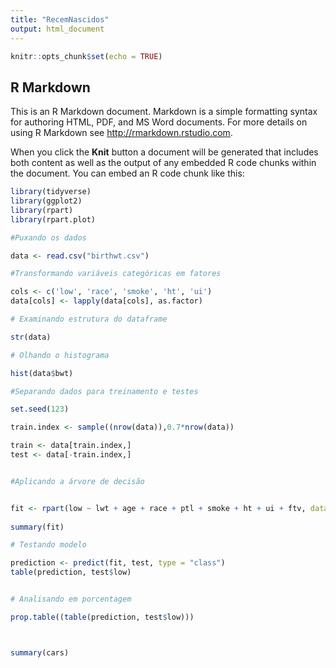 ```yaml
---
title: "RecemNascidos"
output: html_document
---
```


```r
knitr::opts_chunk$set(echo = TRUE)
```

## R Markdown

This is an R Markdown document. Markdown is a simple formatting syntax for authoring HTML, PDF, and MS Word documents. For more details on using R Markdown see <http://rmarkdown.rstudio.com>.

When you click the **Knit** button a document will be generated that includes both content as well as the output of any embedded R code chunks within the document. You can embed an R code chunk like this:

```r
library(tidyverse)
library(ggplot2)
library(rpart)
library(rpart.plot)

#Puxando os dados

data <- read.csv("birthwt.csv")

#Transformando variáveis categóricas em fatores

cols <- c('low', 'race', 'smoke', 'ht', 'ui')
data[cols] <- lapply(data[cols], as.factor)

# Examinando estrutura do dataframe

str(data)

# Olhando o histograma

hist(data$bwt)

#Separando dados para treinamento e testes

set.seed(123)

train.index <- sample((nrow(data)),0.7*nrow(data))

train <- data[train.index,]
test <- data[-train.index,]


#Aplicando a árvore de decisão


fit <- rpart(low ~ lwt + age + race + ptl + smoke + ht + ui + ftv, data = train, method = "class");
  
summary(fit)

# Testando modelo

prediction <- predict(fit, test, type = "class")
table(prediction, test$low)  


# Analisando em porcentagem

prop.table((table(prediction, test$low)))



summary(cars)
```

